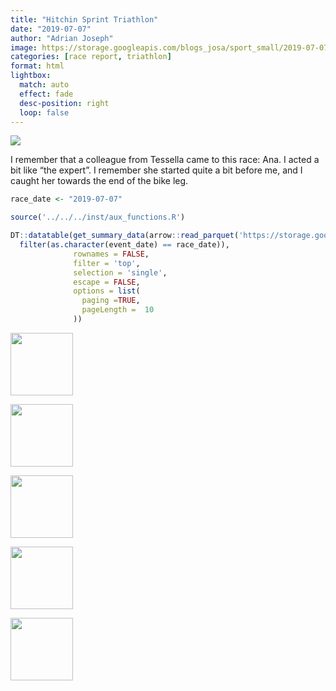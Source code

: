 ```yaml
---
title: "Hitchin Sprint Triathlon"
date: "2019-07-07"
author: "Adrian Joseph"
image: https://storage.googleapis.com/blogs_josa/sport_small/2019-07-07_HITCHIN_SPRINT_TRIATHLON/img/00.png
categories: [race report, triathlon]
format: html
lightbox:
  match: auto
  effect: fade
  desc-position: right
  loop: false
---
```

![](https://storage.googleapis.com/blogs_josa/sport_small/2019-07-07_HITCHIN_SPRINT_TRIATHLON/img/00.png)

I remember that a colleague from Tessella came to this race: Ana. I acted a bit like "the expert". I remember she started quite a bit before me, and I caught her towards the end of the bike leg.


```r
race_date <- "2019-07-07"

source('../../../inst/aux_functions.R')

DT::datatable(get_summary_data(arrow::read_parquet('https://storage.googleapis.com/blogs_josa/sport/parquets/main_dataset.parquet') |>
  filter(as.character(event_date) == race_date)),
              rownames = FALSE,
              filter = 'top',
              selection = 'single',
              escape = FALSE,
              options = list(
                paging =TRUE,
                pageLength =  10
              ))
```


::: {layout-ncol=4}
![](https://storage.googleapis.com/blogs_josa/sport_small/2019-07-07_HITCHIN_SPRINT_TRIATHLON/img/00.png){ width="100" group="hi" }

![](https://storage.googleapis.com/blogs_josa/sport_small/2019-07-07_HITCHIN_SPRINT_TRIATHLON/img/01.png){ width="100" group="hi" }

![](https://storage.googleapis.com/blogs_josa/sport_small/2019-07-07_HITCHIN_SPRINT_TRIATHLON/img/02.png){ width="100" group="hi" }

![](https://storage.googleapis.com/blogs_josa/sport_small/2019-07-07_HITCHIN_SPRINT_TRIATHLON/img/03.png){ width="100" group="hi" }

![](https://storage.googleapis.com/blogs_josa/sport_small/2019-07-07_HITCHIN_SPRINT_TRIATHLON/img/04.png){ width="100" group="hi" }


:::
